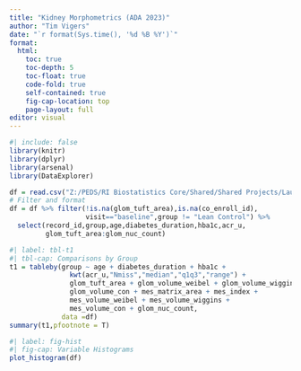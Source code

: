 ```yaml
---
title: "Kidney Morphometrics (ADA 2023)"
author: "Tim Vigers"
date: "`r format(Sys.time(), '%d %B %Y')`"
format:
  html:
    toc: true
    toc-depth: 5
    toc-float: true
    code-fold: true
    self-contained: true
    fig-cap-location: top
    page-layout: full
editor: visual
---
```


```r
#| include: false
library(knitr)
library(dplyr)
library(arsenal)
library(DataExplorer)
```

```r
df = read.csv("Z:/PEDS/RI Biostatistics Core/Shared/Shared Projects/Laura/Peds Endo/Petter Bjornstad/Kidney Morphometrics/ADA 2023/Data_Cleaned/harmonized_latest_value.csv",na.strings = "")
# Filter and format
df = df %>% filter(!is.na(glom_tuft_area),is.na(co_enroll_id),
                   visit=="baseline",group != "Lean Control") %>%
  select(record_id,group,age,diabetes_duration,hba1c,acr_u,
         glom_tuft_area:glom_nuc_count)
```

```r
#| label: tbl-t1
#| tbl-cap: Comparisons by Group
t1 = tableby(group ~ age + diabetes_duration + hba1c + 
               kwt(acr_u,"Nmiss","median","q1q3","range") + 
               glom_tuft_area + glom_volume_weibel + glom_volume_wiggins + 
               glom_volume_con + mes_matrix_area + mes_index + 
               mes_volume_weibel + mes_volume_wiggins + 
               mes_volume_con + glom_nuc_count,
             data =df)
summary(t1,pfootnote = T)
```

```r
#| label: fig-hist
#| fig-cap: Variable Histograms
plot_histogram(df)
```
